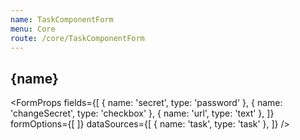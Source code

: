 ```yaml
---
name: TaskComponentForm
menu: Core
route: /core/TaskComponentForm
---
```





<h2>{name}</h2>

<FormProps
  fields={[
    { name: 'secret', type: 'password' },
    { name: 'changeSecret', type: 'checkbox' },
    { name: 'url', type: 'text' },
  ]}
  formOptions={[
  ]}
  dataSources={[
    { name: 'task', type: 'task' },
  ]}
/>
